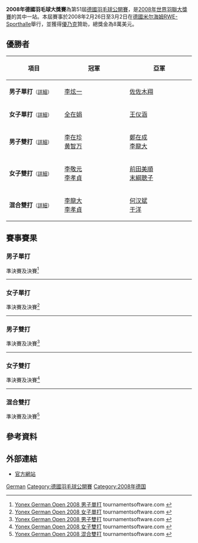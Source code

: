 {{noteTA|G1=Badminton}}
{{infobox badminton event
|name           = 2008年德國羽毛球大獎賽
<!-- 注释出：|image          = German Open bd.gif -->
|size           = 200px
|caption        =
|dates          = 2008年2月26日－3月2日
|number_edition = 第51屆
|level          = 3B
|prize_money    = 8萬美元
|location       = {{GER}}[[米尔海姆|米尔海姆]]
|venue          = [[RWE-Sporthalle|RWE-Sporthalle]]
|previous       = 2007年德國羽毛球大獎賽
|next           = 2009年德國羽毛球大獎賽
}}
'''2008年德國羽毛球大獎賽'''為第51屆[[德國羽毛球公開賽|德國羽毛球公開賽]]，是[[2008年世界羽聯大獎賽|2008年世界羽聯大獎賽]]的其中一站。本屆賽事於2008年2月26日至3月2日在[[德國|德國]][[米尔海姆|米尔海姆]][[RWE-Sporthalle|RWE-Sporthalle]]舉行，並獲得[[優乃克|優乃克]]贊助，總獎金為8萬美元。

== 優勝者 ==
{| class=wikitable style="font-size:small"
!width="200"|項目
!width="250"|冠軍
!width="250"|亞軍
|-
|'''男子單打'''<small>（[[#男子單打|詳細]]）</small>
|{{flagicon|KOR}} [[李炫一|李炫一]]
|{{flagicon|JPN}} [[佐佐木翔|佐佐木翔]]
|-
|'''女子單打'''<small>（[[#女子單打|詳細]]）</small>
|{{flagicon|KOR}} [[全在娟|全在娟]]
|{{flagicon|CHN}} [[王仪涵|王仪涵]]
|-
|'''男子雙打'''<small>（[[#男子雙打|詳細]]）</small>
|{{flagicon|KOR}} [[李在珍|李在珍]]<br/>{{flagicon|KOR}} [[黄智万|黄智万]]
|{{flagicon|KOR}} [[鄭在成|鄭在成]]<br/>{{flagicon|KOR}} [[李龍大|李龍大]]
|-
|'''女子雙打'''<small>（[[#女子雙打|詳細]]）</small>
|{{flagicon|KOR}} [[李敬元|李敬元]]<br/>{{flagicon|KOR}} [[李孝貞_(羽毛球運動員)|李孝貞]]
|{{flagicon|JPN}} [[前田美順|前田美順]]<br/>{{flagicon|JPN}} [[末綱聰子|末綱聰子]]
|-
|'''混合雙打'''<small>（[[#混合雙打|詳細]]）</small>
|{{flagicon|KOR}} [[李龍大|李龍大]]<br/>{{flagicon|KOR}} [[李孝貞_(羽毛球運動員)|李孝貞]]
|{{flagicon|CHN}} [[何汉斌|何汉斌]]<br/>{{flagicon|CHN}} [[于洋_(羽毛球运动员)|于洋]]
|}

== 賽事賽果 ==
=== 男子單打 ===
;準決賽及決賽<ref name="MS">[http://tournamentsoftware.com/sport/draw.aspx?id=FE4766D4-A2DF-446E-B4FD-3E377E33FC5C&draw=9 Yonex German Open 2008 男子單打] {{Wayback|url=http://tournamentsoftware.com/sport/draw.aspx?id=FE4766D4-A2DF-446E-B4FD-3E377E33FC5C&draw=9 |date=20170914135859 }} tournamentsoftware.com {{en}}</ref>
{{4TeamBracket-Tennis3-v2
| team-width=200
| RD1-seed1=13
| RD1-team1='''{{flagicon|JPN}} [[佐佐木翔|佐佐木翔]]
| RD1-score1-1='''21
| RD1-score1-2='''25
| RD1-score1-3=
| RD1-seed2=
| RD1-team2={{flagicon|KOR}} [[孫升模|孫升模]]
| RD1-score2-1=19
| RD1-score2-2=23
| RD1-score2-3=

| RD1-seed3=
| RD1-team3={{flagicon|CHN}} [[龚伟杰|龚伟杰]]
| RD1-score3-1=10
| RD1-score3-2=11
| RD1-score3-3=
| RD1-seed4=2
| RD1-team4='''{{flagicon|KOR}} [[李炫一|李炫一]]
| RD1-score4-1='''21
| RD1-score4-2='''21
| RD1-score4-3=

| RD2-seed1=13
| RD2-team1={{flagicon|JPN}} [[佐佐木翔|佐佐木翔]]
| RD2-score1-1=20
| RD2-score1-2=5
| RD2-score1-3=
| RD2-seed2=2
| RD2-team2='''{{flagicon|KOR}} [[李炫一|李炫一]]
| RD2-score2-1='''22
| RD2-score2-2='''21
| RD2-score2-3=
}}
----

=== 女子單打 ===
;準決賽及決賽<ref name="WS">[http://tournamentsoftware.com/sport/draw.aspx?id=FE4766D4-A2DF-446E-B4FD-3E377E33FC5C&draw=14 Yonex German Open 2008 女子單打] {{Wayback|url=http://tournamentsoftware.com/sport/draw.aspx?id=FE4766D4-A2DF-446E-B4FD-3E377E33FC5C&draw=14 |date=20170914123925 }} tournamentsoftware.com {{en}}</ref>
{{4TeamBracket-Tennis3-v2
| team-width=200
| RD1-seed1=
| RD1-team1='''{{flagicon|CHN}} [[王仪涵|王仪涵]]
| RD1-score1-1='''21
| RD1-score1-2=19
| RD1-score1-3='''22
| RD1-seed2=Q
| RD1-team2={{flagicon|CHN}} [[李文妍|李文妍]]
| RD1-score2-1=14
| RD1-score2-2='''21
| RD1-score2-3=20

| RD1-seed3=4
| RD1-team3={{nowrap|{{flagicon|GER}} [[朱利安·申克|朱利安·申克]] (中途退出)}}
| RD1-score3-1=15
| RD1-score3-2=''1
| RD1-score3-3=
| RD1-seed4=2
| RD1-team4='''{{flagicon|KOR}} [[全在娟|全在娟]]
| RD1-score4-1='''21
| RD1-score4-2=''3
| RD1-score4-3=

| RD2-seed1=
| RD2-team1={{flagicon|CHN}} [[王仪涵|王仪涵]]
| RD2-score1-1=23
| RD2-score1-2=10
| RD2-score1-3=
| RD2-seed2=2
| RD2-team2='''{{flagicon|KOR}} [[全在娟|全在娟]]
| RD2-score2-1='''25
| RD2-score2-2='''21
| RD2-score2-3=
}}
----

=== 男子雙打 ===
;準決賽及決賽<ref name="MD">[http://tournamentsoftware.com/sport/draw.aspx?id=FE4766D4-A2DF-446E-B4FD-3E377E33FC5C&draw=19 Yonex German Open 2008 男子雙打] {{Wayback|url=http://tournamentsoftware.com/sport/draw.aspx?id=FE4766D4-A2DF-446E-B4FD-3E377E33FC5C&draw=19 |date=20170914140404 }} tournamentsoftware.com {{en}}</ref>
{{4TeamBracket-Tennis3-v2
| team-width=200
| RD1-seed1=1
| RD1-team1='''{{flagicon|KOR}} [[鄭在成|鄭在成]]<br/> {{flagicon|KOR}} [[李龍大|李龍大]]
| RD1-score1-1=
| RD1-score1-2=
| RD1-score1-3=
| RD1-seed2=
| RD1-team2={{flagicon|KOR}} [[曹建雨|曹建雨]]<br/> {{flagicon|KOR}} [[韓相訓|韓相訓]] (棄權)
| RD1-score2-1=
| RD1-score2-2=
| RD1-score2-3=

| RD1-seed3=3
| RD1-team3={{flagicon|CHN}} [[郭振东|郭振东]]<br/> {{flagicon|CHN}} [[谢中博|谢中博]]
| RD1-score3-1=17
| RD1-score3-2=19
| RD1-score3-3=
| RD1-seed4=
| RD1-team4='''{{flagicon|KOR}} [[李在珍|李在珍]]<br/> {{flagicon|KOR}} [[黄智万|黄智万]]
| RD1-score4-1='''21
| RD1-score4-2='''21
| RD1-score4-3=

| RD2-seed1=1
| RD2-team1={{flagicon|KOR}} [[鄭在成|鄭在成]]<br/> {{flagicon|KOR}} [[李龍大|李龍大]]
| RD2-score1-1=13
| RD2-score1-2=19
| RD2-score1-3=
| RD2-seed2=
| RD2-team2='''{{flagicon|KOR}} [[李在珍|李在珍]]<br/> {{flagicon|KOR}} [[黄智万|黄智万]]
| RD2-score2-1='''21
| RD2-score2-2='''21
| RD2-score2-3=
}}
----

=== 女子雙打 ===
;準決賽及決賽<ref name="WD">[http://tournamentsoftware.com/sport/draw.aspx?id=FE4766D4-A2DF-446E-B4FD-3E377E33FC5C&draw=29 Yonex German Open 2008 女子雙打] {{Wayback|url=http://tournamentsoftware.com/sport/draw.aspx?id=FE4766D4-A2DF-446E-B4FD-3E377E33FC5C&draw=29 |date=20170914144159 }} tournamentsoftware.com {{en}}</ref>
{{4TeamBracket-Tennis3-v2
| team-width=200
| RD1-seed1=
| RD1-team1='''{{flagicon|KOR}} [[李敬元|李敬元]]<br/> {{flagicon|KOR}} [[李孝貞_(羽毛球運動員)|李孝貞]]
| RD1-score1-1=22
| RD1-score1-2='''21
| RD1-score1-3='''21
| RD1-seed2=5
| RD1-team2={{flagicon|CHN}} [[高崚|高崚]]<br/> {{flagicon|CHN}} [[赵婷婷|赵婷婷]]
| RD1-score2-1='''24
| RD1-score2-2=19
| RD1-score2-3=14

| RD1-seed3=4
| RD1-team3='''{{flagicon|JPN}} [[前田美順|前田美順]]<br/> {{flagicon|JPN}} [[末綱聰子|末綱聰子]]
| RD1-score3-1='''21
| RD1-score3-2=7
| RD1-score3-3='''21
| RD1-seed4=
| RD1-team4={{flagicon|TPE}} [[程文欣|程文欣]]<br/> {{flagicon|TPE}} [[簡毓瑾|簡毓瑾]]
| RD1-score4-1=12
| RD1-score4-2='''21
| RD1-score4-3=17

| RD2-seed1=
| RD2-team1='''{{flagicon|KOR}} [[李敬元|李敬元]]<br/> {{flagicon|KOR}} [[李孝貞_(羽毛球運動員)|李孝貞]]
| RD2-score1-1='''21
| RD2-score1-2='''21
| RD2-score1-3=
| RD2-seed2=4
| RD2-team2={{flagicon|JPN}} [[前田美順|前田美順]]<br/> {{flagicon|JPN}} [[末綱聰子|末綱聰子]]
| RD2-score2-1=17
| RD2-score2-2=16
| RD2-score2-3=
}}
----

=== 混合雙打 ===
;準決賽及決賽<ref name="XD">[http://tournamentsoftware.com/sport/draw.aspx?id=FE4766D4-A2DF-446E-B4FD-3E377E33FC5C&draw=24 Yonex German Open 2008 混合雙打] {{Wayback|url=http://tournamentsoftware.com/sport/draw.aspx?id=FE4766D4-A2DF-446E-B4FD-3E377E33FC5C&draw=24 |date=20170914154734 }} tournamentsoftware.com {{en}}</ref>
{{4TeamBracket-Tennis3-v2
| team-width=200
| RD1-seed1=1
| RD1-team1='''{{flagicon|CHN}} [[何汉斌|何汉斌]]<br/> {{flagicon|CHN}} [[于洋_(羽毛球运动员)|于洋]]
| RD1-score1-1='''21
| RD1-score1-2='''21
| RD1-score1-3=
| RD1-seed2=3
| RD1-team2={{flagicon|KOR}} [[韓相訓|韓相訓]]<br/> {{flagicon|KOR}} [[黃遊美|黃遊美]]
| RD1-score2-1=18
| RD1-score2-2=14
| RD1-score2-3=

| RD1-seed3=4
| RD1-team3='''{{flagicon|KOR}} [[李龍大|李龍大]]<br/> {{flagicon|KOR}} [[李孝貞_(羽毛球運動員)|李孝貞]]
| RD1-score3-1='''21
| RD1-score3-2='''21
| RD1-score3-3=
| RD1-seed4=
| RD1-team4={{flagicon|CHN}} [[徐晨|徐晨]]<br/> {{flagicon|CHN}} [[赵婷婷|赵婷婷]]
| RD1-score4-1=16
| RD1-score4-2=17
| RD1-score4-3=

| RD2-seed1=1
| RD2-team1={{flagicon|CHN}} [[何汉斌|何汉斌]]<br/> {{flagicon|CHN}} [[于洋_(羽毛球运动员)|于洋]]
| RD2-score1-1='''21
| RD2-score1-2=25
| RD2-score1-3=18
| RD2-seed2=4
| RD2-team2='''{{flagicon|KOR}} [[李龍大|李龍大]]<br/> {{flagicon|KOR}} [[李孝貞_(羽毛球運動員)|李孝貞]]
| RD2-score2-1=9
| RD2-score2-2='''27
| RD2-score2-3='''21
}}

== 參考資料 ==
{{Reflist}}

== 外部連結 ==
*[http://www.german-open-badminton.de 官方網站]{{Wayback|url=http://www.german-open-badminton.de/ |date=20110719032328 }}{{de}}

{{2008年世界羽聯大獎賽}}

[[Category:2008年世界羽聯大獎賽|German]]
[[Category:德國羽毛球公開賽|Category:德國羽毛球公開賽]]
[[Category:2008年德国|Category:2008年德国]]